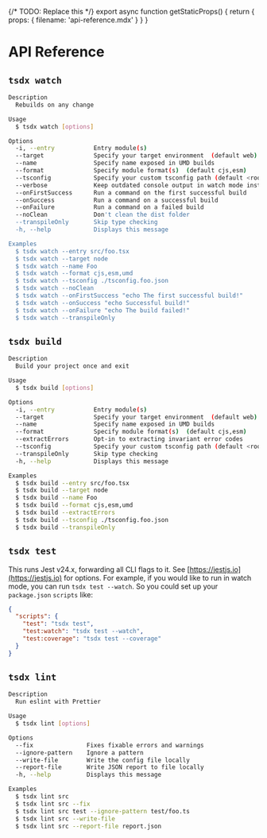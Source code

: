 
{/* TODO: Replace this */}
export async function getStaticProps() {
	return {
		props: {
			filename: 'api-reference.mdx'
		}
	}
}

# API Reference

<ForkNotice />

## `tsdx watch`

```sh
Description
  Rebuilds on any change

Usage
  $ tsdx watch [options]

Options
  -i, --entry           Entry module(s)
  --target              Specify your target environment  (default web)
  --name                Specify name exposed in UMD builds
  --format              Specify module format(s)  (default cjs,esm)
  --tsconfig            Specify your custom tsconfig path (default <root-folder>/tsconfig.json)
  --verbose             Keep outdated console output in watch mode instead of clearing the screen
  --onFirstSuccess      Run a command on the first successful build
  --onSuccess           Run a command on a successful build
  --onFailure           Run a command on a failed build
  --noClean             Don't clean the dist folder
  --transpileOnly       Skip type checking
  -h, --help            Displays this message

Examples
  $ tsdx watch --entry src/foo.tsx
  $ tsdx watch --target node
  $ tsdx watch --name Foo
  $ tsdx watch --format cjs,esm,umd
  $ tsdx watch --tsconfig ./tsconfig.foo.json
  $ tsdx watch --noClean
  $ tsdx watch --onFirstSuccess "echo The first successful build!"
  $ tsdx watch --onSuccess "echo Successful build!"
  $ tsdx watch --onFailure "echo The build failed!"
  $ tsdx watch --transpileOnly
```

## `tsdx build`

```sh
Description
  Build your project once and exit

Usage
  $ tsdx build [options]

Options
  -i, --entry           Entry module(s)
  --target              Specify your target environment  (default web)
  --name                Specify name exposed in UMD builds
  --format              Specify module format(s)  (default cjs,esm)
  --extractErrors       Opt-in to extracting invariant error codes
  --tsconfig            Specify your custom tsconfig path (default <root-folder>/tsconfig.json)
  --transpileOnly       Skip type checking
  -h, --help            Displays this message

Examples
  $ tsdx build --entry src/foo.tsx
  $ tsdx build --target node
  $ tsdx build --name Foo
  $ tsdx build --format cjs,esm,umd
  $ tsdx build --extractErrors
  $ tsdx build --tsconfig ./tsconfig.foo.json
  $ tsdx build --transpileOnly
```

## `tsdx test`

This runs Jest v24.x, forwarding all CLI flags to it. See [https://jestjs.io](https://jestjs.io) for options. For example, if you would like to run in watch mode, you can run `tsdx test --watch`. So you could set up your `package.json` `scripts` like:

```json
{
  "scripts": {
    "test": "tsdx test",
    "test:watch": "tsdx test --watch",
    "test:coverage": "tsdx test --coverage"
  }
}
```

## `tsdx lint`

```sh
Description
  Run eslint with Prettier

Usage
  $ tsdx lint [options]

Options
  --fix               Fixes fixable errors and warnings
  --ignore-pattern    Ignore a pattern
  --write-file        Write the config file locally
  --report-file       Write JSON report to file locally
  -h, --help          Displays this message

Examples
  $ tsdx lint src
  $ tsdx lint src --fix
  $ tsdx lint src test --ignore-pattern test/foo.ts
  $ tsdx lint src --write-file
  $ tsdx lint src --report-file report.json
```
